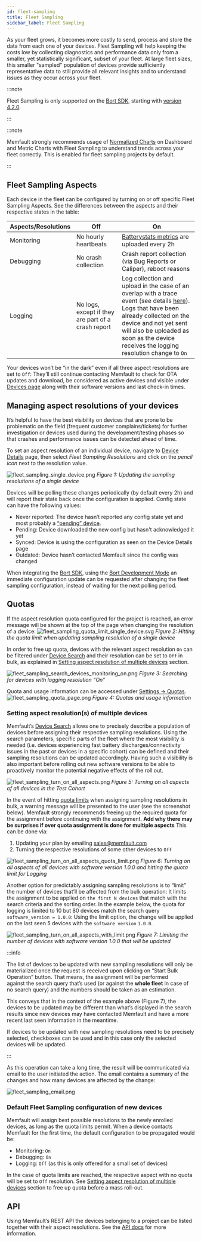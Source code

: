 ```yaml
---
id: fleet-sampling
title: Fleet Sampling
sidebar_label: Fleet Sampling
---
```


As your fleet grows, it becomes more costly to send, process and store the data
from each one of your devices. Fleet Sampling will help keeping the costs low by collecting diagnostics and performance data only from a smaller, yet statistically significant, subset of your fleet. At large fleet sizes, this smaller "sampled" population of devices provide sufficiently representative data to still provide all relevant insights and to understand issues as they occur across your fleet.

:::note

Fleet Sampling is only supported on the
[Bort SDK](https://github.com/memfault/bort), starting with
[version 4.2.0](https://github.com/memfault/bort/blob/master/CHANGELOG.md#v420---september-14th-2022).

:::

:::note

Memfault strongly recommends usage of
[Normalized Charts](/docs/platform/charts/#chart-normalization) on Dashboard and
Metric Charts with Fleet Sampling to understand trends across your fleet
correctly. This is enabled for fleet sampling projects by default. 

:::

## Fleet Sampling Aspects

Each device in the fleet can be configured by turning on or off specific Fleet Sampling Aspects. See the differences between the aspects and their
respective states in the table:

| Aspects/Resolutions | Off                                                | On                                                                                                                                                                                                                                                                                                 |
| ------------------- | -------------------------------------------------- | -------------------------------------------------------------------------------------------------------------------------------------------------------------------------------------------------------------------------------------------------------------------------------------------------- |
| Monitoring          | No hourly heartbeats                               | [Batterystats metrics](/docs/android/android-builtin-metrics#battery-and-related-metrics) are uploaded every 2h                                                                                                                                                                                    |
| Debugging           | No crash collection                                | Crash report collection (via Bug Reports or Caliper), reboot reasons                                                                                                                                                                                                                               |
| Logging             | No logs, except if they are part of a crash report | Log collection and upload in the case of an overlap with a trace event (see details [here](/docs/android/android-logging/)). <br />Logs that have been already collected on the device and not yet sent will also be uploaded as soon as the device receives the logging resolution change to `On` |

Your devices won’t be “in the dark” even if all three aspect resolutions are set
to `Off`: They’ll still continue contacting Memfault to check for OTA updates
and download, be considered as active devices and visible under
[Devices page](https://app.memfault.com/organizations/-/projects/-/devices)
along with their software versions and last check-in times.

## Managing aspect resolutions of your devices

It’s helpful to have the best visibility on devices that are prone to be
problematic on the field (frequent customer complains/tickets) for further
investigation or devices used during the development/testing phases so that
crashes and performance issues can be detected ahead of time.

To set an aspect resolution of an individual device, navigate to
[Device Details](/docs/platform/inspecting-a-device#device-details) page, then
select _Fleet Sampling Resolutions_ and click on the *pencil icon* next to the
resolution value.

![fleet_sampling_single_device.png](/img/docs/platform/fleet-sampling-single-device.png)
_Figure 1: Updating the sampling resolutions of a single device_

Devices will be polling these changes periodically (by default every 2h) and
will report their state back once the configuration is applied. Config state can
have the following values:

- Never reported: The device hasn’t reported any config state yet and most
  probably a [“pending” device](/docs/platform/memfault-terminology).
- Pending: Device downloaded the new config but hasn't acknowledged it yet
- Synced: Device is using the configuration as seen on the Device Details page
- Outdated: Device hasn’t contacted Memfault since the config was changed

When integrating the [Bort SDK](https://github.com/memfault/bort), using the
[Bort Development Mode](/docs/android/android-getting-started-guide/#development-mode-since-bort-420)
an immediate configuration update can be requested after changing the fleet
sampling configuration, instead of waiting for the next polling period.

## Quotas

If the aspect resolution quota configured for the project is reached, an error
message will be shown at the top of the page when changing the resolution of a
device:
![fleet_sampling_quota_limit_single_device.svg](/img/docs/platform/fleet_sampling_quota_limit_single_device.svg)
_Figure 2: Hitting the quota limit when updating sampling resolution of a single
device_

In order to free up quota, devices with the relevant aspect resolution `On` can
be filtered under
[Device Search](https://app.memfault.com/organizations/-/projects/-/devices) and
their resolution can be set to `Off` in bulk, as explained in
[Setting aspect resolution of multiple devices](#setting-aspect-resolutions-of-multiple-devices)
section.

![fleet_sampling_search_devices_monitoring_on.png](/img/docs/platform/fleet_sampling_search_devices_monitoring_on.png)
_Figure 3: Searching for devices with logging resolution “On”_

Quota and usage information can be accessed under
[Settings → Quotas](https://app.memfault.com/organizations/-/projects/-/settings/quotas).
![fleet_sampling_quota_page.png](/img/docs/platform/fleet_sampling_quota_page.png)
_Figure 4: Quotas and usage information_

### Setting aspect resolution(s) of multiple devices

Memfault’s
[Device Search](https://app.memfault.com/organizations/-/projects/-/devices)
allows one to precisely describe a population of devices before assigning their
respective sampling resolutions. Using the search parameters, specific parts of
the fleet where the most visibility is needed (i.e. devices experiencing fast
battery discharges/connectivity issues in the past or devices in a specific
cohort) can be defined and their sampling resolutions can be updated
accordingly. Having such a visibility is also important before rolling out new
software versions to be able to proactively monitor the potential negative
effects of the roll out.

![fleet_sampling_turn_on_all_aspects.png](/img/docs/platform/fleet_sampling_turn_on_all_aspects.png)
_Figure 5: Turning on all aspects of all devices in the Test Cohort_

In the event of hitting [quota limits](#quotas) when assigning sampling
resolutions in bulk, a warning message will be presented to the user (see the
screenshot below). Memfault strongly recommends freeing up the required quota
for the assignment before continuing with the assignment. **Add why there may be
surprises if over quota assignment is done for multiple aspects** This can be
done via:

1. Updating your plan by emailing sales@memfault.com
2. Turning the respective resolutions of some other devices to `Off`

![fleet_sampling_turn_on_all_aspects_quota_limit.png](/img/docs/platform/fleet_sampling_turn_on_all_aspects_quota_limit.png)
_Figure 6: Turning on all aspects of all devices with software version 1.0.0 and
hitting the quota limit for Logging_

Another option for predictably assigning sampling resolutions is to “limit” the
number of devices that’ll be affected from the bulk operation: It limits the
assignment to be applied on `the first N devices` that match with the search
criteria and the sorting order. In the example below, the quota for logging is
limited to 10 but 80 devices match the search query `software_version = 1.0.0`:
Using the limit option, the change will be applied on the last seen 5 devices
with the `software version` `1.0.0`.

![fleet_sampling_turn_on_all_aspects_with_limit.png](/img/docs/platform/fleet_sampling_turn_on_all_aspects_with_limit.png)
_Figure 7: Limiting the number of devices with software version 1.0.0 that will
be updated_

:::info

The list of devices to be updated with new sampling resolutions will only be
materialized once the request is received upon clicking on “Start Bulk
Operation” button. That means, the assignment will be performed against the
search query that’s used (or against the **whole fleet** in case of no search
query) and the numbers should be taken as an estimation.

This conveys that in the context of the example above (Figure 7), the devices to
be updated may be different than what’s displayed in the search results since
new devices may have contacted Memfault and have a more recent last seen
information in the meantime.

If devices to be updated with new sampling resolutions need to be precisely
selected, checkboxes can be used and in this case only the selected devices will
be updated.

:::

As this operation can take a long time, the result will be communicated via
email to the user initiated the action. The email contains a summary of the
changes and how many devices are affected by the change:

![fleet_sampling_email.png](/img/docs/platform/fleet_sampling_email.png)

### Default Fleet Sampling configuration of new devices

Memfault will assign best possible resolutions to the newly enrolled devices, as
long as the quota limits permit. When a device contacts Memfault for the first
time, the default configuration to be propagated would be:

- Monitoring: `On`
- Debugging: `On`
- Logging: `Off` (as this is only offered for a small set of devices)

In the case of quota limits are reached, the respective aspect with no quota
will be set to `Off` resolution. See
[Setting aspect resolution of multiple devices](#setting-aspect-resolutions-of-multiple-devices)
section to free up quota before a mass roll-out.

## API

Using Memfault’s REST API the devices belonging to a project can be listed
together with their aspect resolutions. See the
[API docs](https://api-docs.memfault.com/#2634f3fb-d137-42a8-b093-e05d420b8932)
for more information.
